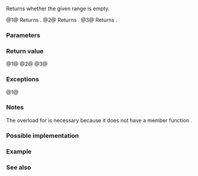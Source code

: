 {{cpp/title|empty}}
{{cpp/iterator/navbar}}
{{dcl begin}}
{{cpp/iterator/range access headers}}
{{dcla|num=1|since=c++17|
template&lt; class C &gt;
constexpr auto empty( const C&amp; c ) -&gt; decltype(c.empty());
}}
{{dcla|num=2|since=c++17|
template&lt; class T, std::size_t N &gt;
constexpr bool empty( const T (&amp;array)[N] ) noexcept;
}}
{{dcla|num=3|since=c++17|
template&lt; class E &gt;
constexpr bool empty( std::initializer_list&lt;E&gt; il ) noexcept;
}}
{{dcl end}}

Returns whether the given range is empty.

@1@ Returns {{c|c.empty()}}.
@2@ Returns {{c|false}}.
@3@ Returns {{c|1=il.size() == 0}}.

===Parameters===
{{par begin}}
{{par|c|a container or view with an {{tt|empty}} member function}}
{{par|array|an array of arbitrary type}}
{{par|il|an {{lc|std::initializer_list}}}}
{{par end}}

===Return value===
@1@ {{c|c.empty()}}
@2@ {{c|false}}
@3@ {{c|1=il.size() == 0}}

===Exceptions===
@1@ {{cpp/impldef exception item}}

===Notes===
The overload for {{lc|std::initializer_list}} is necessary because it does not have a member function {{tt|empty}}.

{{feature test macro|__cpp_lib_nonmember_container_access|{{lc|std::size()}}, {{lc|std::data()}}, and {{tt|std::empty()}}|value=201411L|std=C++17}}

===Possible implementation===
{{eq impl
|ver1=1|1=
template&lt;class C&gt;
[[nodiscard]] constexpr auto empty(const C&amp; c) -&gt; decltype(c.empty())
{
    return c.empty();
}
|ver2=2|2=
template&lt;class T, std::size_t N&gt;
[[nodiscard]] constexpr bool empty(const T (&amp;array)[N]) noexcept
{
    return false;
}
|ver3=3|3=
template&lt;class E&gt;
[[nodiscard]] constexpr bool empty(std::initializer_list&lt;E&gt; il) noexcept
{
    return il.size() == 0;
}
}}

===Example===
{{example
|code=
#include &lt;iostream&gt;
#include &lt;vector&gt;

template&lt;class T&gt;
void print(const T&amp; container)
{
    if (std::empty(container))
        std::cout &lt;&lt; "Empty\n";
    else
    {
        std::cout &lt;&lt; "Elements:";
        for (const auto&amp; element : container)
            std::cout &lt;&lt; ' ' &lt;&lt; element;
        std::cout &lt;&lt; '\n';
    }
}

int main()
{
    std::vector&lt;int&gt; c = {1, 2, 3};
    print(c);
    c.clear();
    print(c);
    
    int array[] = {4, 5, 6};
    print(array);
    
    auto il = {7, 8, 9};
    print(il);
}
|output=
Elements: 1 2 3
Empty
Elements: 4 5 6
Elements: 7 8 9
}}

===See also===
{{dsc begin}}
{{dsc inc|cpp/ranges/dsc empty}}
{{dsc end}}

{{langlinks|es|ja|ru|zh}}